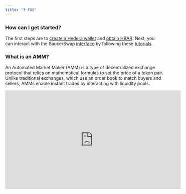 ```yaml
---
title: "❓ FAQ"
---
```


### How can I get started?

The first steps are to [create a Hedera wallet](/get-started/hedera-guide/create-hedera-wallet) and [obtain HBAR](/get-started/hedera-guide/get-hbar). Next, you can interact with the SaucerSwap [interface](https://www.saucerswap.finance/) by following these [tutorials](/get-started/saucerswap-tutorials).

### What is an AMM?

An Automated Market Maker (AMM) is a type of decentralized exchange protocol that relies on mathematical formulas to set the price of a token pair. Unlike traditional exchanges, which use an order book to match buyers and sellers, AMMs enable instant trades by interacting with liquidity pools.

<iframe width="560" height="315" src="https://www.youtube.com/embed/1PbZMudPP5E" title="YouTube video player" frameBorder="0" allow="accelerometer; autoPlay; clipboard-write; encrypted-media; gyroscope; picture-in-picture" allowFullScreen />

### What is yield farming?

In SaucerSwap V1, yield farming involves staking liquidity tokens in the Masterchef smart contract. Rewards are distributed pro-rata in the form of SAUCE and HBAR tokens, based on the amount of liquidity you've provided. For more information, see [Yield Farm](/protocol/saucerswap-v1#yield-farm).

### What is LARI?

In SaucerSwap V2, the Liquidity-Aligned Reward Initiative, or LARI, is a system that streamlines token incentives for efficient liquidity provision. Rewards are automatically distributed every two weeks and can be configured in various tokens and amounts, offering flexibility for different campaigns. No need to stake liquidity; rewards are earned directly. For more information, see [LARI](/protocol/saucerswap-v2#liquidity-aligned-reward-initiative-lari).

### How does SaucerSwap V2 differ from SaucerSwap V1?

SaucerSwap V2 introduces concentrated liquidity, allowing liquidity providers to allocate their capital within specific price ranges, thereby optimizing capital efficiency. Additionally, V2 offers multiple fee tiers, giving liquidity providers more flexibility to manage risk and return, a feature not present in V1. Finally, V2 replaces yield farming with the far more efficient LARI.

### What is concentrated liquidity?

Concentrated liquidity, a feature of SaucerSwap V2, allows liquidity providers (LPs) to specify custom price ranges where their capital will be used to faciliate trades.

#### How It Works

1. **Custom Price Ranges**: LPs can set specific price ranges within which their liquidity is active. For example, if you're an LP for an USDC/HBAR pair, you could specify that your liquidity is only active when the price is within 0.09 and 0.11.
2. **Capital Efficiency**: Because liquidity is focused within certain price ranges, less capital is needed to achieve the same or better trading outcomes, such as reduced slippage. This leads to higher capital efficiency.
3. **Variable Fees**: V2 has a tiered fee structures, allowing LPs to earn different fees based on the risk associated with their chosen price ranges.
4. **Composite Curve**: All individual liquidity positions across different price ranges are aggregated to form a composite bonding curve, against which users trade.

#### Benefits

- **Higher Yields**: LPs can potentially earn more fees per unit of capital invested, especially if they accurately predict the asset's trading range.
- **Flexibility**: LPs have the freedom to adjust their price ranges based on market conditions, thereby optimizing their yield.

Concentrated liquidity thus offers LPs the potential for higher real yields through increased capital efficiency, while also providing users with better trading conditions like lower slippage.

<Frame caption="SaucerSwap V2 is based on Uniswap V3 smart contracts">
  <iframe width="560" height="315" src="https://www.youtube.com/embed/ClWR1570UQw" title="YouTube video player" frameBorder="0" allow="accelerometer; autoPlay; clipboard-write; encrypted-media; gyroscope; picture-in-picture" allowFullScreen />
</Frame>

### What sets SaucerSwap apart from Uniswap?

SaucerSwap is unique in its integration with the Hedera Token Service (HTS), providing rapid throughput and a low-cost, U.S. dollar-denominated fee structure. Hedera's architecture ensures fair transaction ordering on SaucerSwap, which nullifies the possibility of MEV attacks seen in Ethereum-based protocols like Uniswap. Other unique features include LARI, a yield-bearing HBAR wrapper, and single-sided staking. For a detailed overview, see [Unique Advantages](/#unique-advantages).

### What is Impermanent Loss?

Impermanent loss (IL) occurs when providing liquidity in an AMM-based decentralized exchange and the price ratio of the trading pair diverges from the initial ratio. This results in a temporary loss of value for the liquidity provider, which may become permanent if the price ratio doesn't revert to its original state.

<iframe width="560" height="315" src="https://www.youtube.com/embed/_m6Mowq3Ptk" title="YouTube video player" frameBorder="0" allow="accelerometer; autoPlay; clipboard-write; encrypted-media; gyroscope; picture-in-picture" allowFullScreen />

### What is Slippage?

Slippage refers to the difference between the expected price of a trade and the price at which the trade is executed. It occurs in both centralized and decentralized exchanges, often due to market volatility, large trade sizes, or low liquidity.

### How are liquidity providers compensated?

Liquidity providers are compensated primarily through trading fees generated from swaps that occur in the liquidity pool they contribute to. In addition, SaucerSwap V1 and V2 offer additional incentives through the Yield Farm and LARI, where LPs earn tokens as rewards for providing liquidity.

### What is the breakdown of fees?

In both SaucerSwap V1 and V2, traders are charged a swap fee. For V1, it is a fixed 0.30%, while V2 offers variable rates of 0.05%, 0.15%, 0.30%, or 1.00%. Out of the collected fee, 5/6 goes to liquidity providers, and the remaining 1/6 is allocated to the protocol. This protocol share is used for SAUCE token buybacks, which are then distributed between the Infinity Pool and the DAO.

### Why did my yield farm rewards decrease?

Your estimated earnings are calculated based on the current APR. The amount you actually harvest will be accurate; the discrepancy is merely a front-end issue arising from the cost associated with reading contract balances.

### Is SaucerSwap audited?

Yes, SaucerSwap has undergone numerous audits from Hacken and Omniscia. See [Audits](/developerx/audits).

### Who developed the SaucerSwap protocol?

[SaucerSwap Labs](/contributors/saucerswap-labs) is responsible for developing the SaucerSwap open-source protocol, along with maintaining a web interface.

### Did SaucerSwap receive a grant?

Yes, SaucerSwap received a 20 million HBAR grant from the [HBAR Foundation](https://www.hbarfoundation.org/).

### How does the token listing process work?

The SaucerSwap interface is permissionless but secure, with safeguards like a tiered listing system to protect users and ensure market clarity. In this system, tokens are categorized into one of three classes: default, extended, or untracked. For details, see [Token Listing](/contact/partnership-inquiries#token-listing).

### Where do single-sided staking rewards come from?

Single-sided staking rewards on SaucerSwap come from three key sources: a sixth of swap fees from both V1 and V2 liquidity pools, 30% of the Masterchef contract's devcut allocation, and proof-of-stake rewards from the WHBAR contract. For more information, see [Single-Sided Staking](/protocol/single-sided-staking).

### How can I stake my SAUCE tokens?

To stake your SAUCE tokens, navigate to the Infinity Pool on the SaucerSwap [interface](https://www.saucerswap.finance/stake). Upon staking, you will receive xSAUCE, which serves as the liquid staking token in the SaucerSwap ecosystem. Your staking rewards manifest as an increase in the relative value of xSAUCE to SAUCE. To realize these rewards, simply unstake your tokens from the Infinity Pool. For a guided tutorial, see [Single-Sided Staking](/get-started/saucerswap-tutorials/single-sided-staking#how-to-stake-sauce-instructional-video).

### Does Hedera have a blockchain explorer like Etherscan?

Hedera offers explorers like [HashScan](https://hashscan.io/mainnet/dashboard) and [Explore](https://explore.lworks.io/) that serve similar functions to Etherscan on the Ethereum network.

### Why is my transaction failing?

Your transaction could be failing due to a couple of typical issues: `insufficient_payer_balance` or `contract_execution_reverted`. The former issue can be addressed by making sure you have sufficient [HBAR](/get-started/hedera-guide/get-hbar) to cover the network fees. The latter can often be resolved by adjusting your slippage tolerance in the settings modal of the interface.

If you encounter a different error message or cannot resolve the issue, consider opening a support ticket on the [public Discord server](https://saucerswap.finance/discord) for further assistance.

### Why can I not see my tokens in MetaMask?

If you are unable to see your tokens in MetaMask, it is likely because you need to import the token using its EVM address. You can find this address either within the SaucerSwap interface or on HashScan. Once imported, your tokens should be visible in your MetaMask wallet.

<Frame caption="Screenshot taken from https://hashscan.io/mainnet/token/0.0.731861">
  ![](/images/get-started/Fungible-token-sauce.png)
</Frame>

### Why am I unable to create a V2 pool?

In SaucerSwap V2, pool creation is initially permissioned to minimize liquidity fragmentation and to curate a focused experience. The governance of adding new pools is overseen by the [SaucerSwap DAO](/governance/overview).

### What is a token association?

In the context of Hedera, token association refers to the process of linking a specific HTS token to an existing account. This is a necessary step before the account can send, receive, or hold that particular token.

### How do I claim my liquidity provider fees in V1?

To claim your fees in V1, simply remove your liquidity from the pool. The accrued fees are reflected in the value of your LP tokens, so you will automatically receive your share of the fees when you redeem these tokens.

### How was the SAUCE token initially distributed?

14% of the max supply (140 million SAUCE) was distributed to community members holding Planck Epoch Collectible (PEC) NFTs based on the type and number of NFTs in their account. No private sales or ICOs were conducted.

### Can I place a limit order?

In V2, LPs have the ability to trade one asset for another by depositing liquidity into a price range entirely above or below the current spot price, emulating a fee-earning limit order that executes along a smooth curve. A more conventional implementation of limit orders is on the [roadmap](/roadmap).

### Where can I obtain HBAR?

You can obtain HBAR by swapping for it on the SaucerSwap protocol, purchasing it from centralized exchanges, using fiat-to-crypto gateways, or through the SaucerSwap Discord faucet. For more details, see [Obtain HBAR](/get-started/hedera-guide/get-hbar).

### Where can I obtain SAUCE?

SAUCE may be available to users wishing to participate in governance, liquidity provision, or staking. Known exchanges that have listed SAUCE can be found on [CoinMarketCap](https://coinmarketcap.com/currencies/saucerswap/#Markets).

### What is a token allowance?

As of Hedera mainnet version [0.39.0](https://docs.hedera.com/hedera/networks/release-notes/services), SaucerSwap requires your approval to execute a transaction on your behalf. For more details, see [Hedera Network Security Update & SaucerSwap](https://medium.com/@SaucerSwap/hedera-network-security-update-saucerswap-8d2609b43e20) and [SaucerSwap Labs | DEX Tutorials | Allowances](https://www.youtube.com/watch?v=ahxkvKHni04).

### What is the difference between USDC and USDC[hts]?

[USDC](https://www.circle.com/en/usdc-multichain/hedera) is a fiat-backed stablecoin, pegged to the U.S. dollar, and issued natively on the Hedera network as an HTS token. On the other hand, USDC[hts] originates on the Ethereum blockchain, where it is also issued by [Circle](https://www.circle.com/en/), and is then bridged to the Hedera network via [Hashport](/get-started/hedera-guide/bridge-to-hedera). The [hts] subscript signifies that this asset has been bridged.

### Does SaucerSwap support tokens with custom fees?

SaucerSwap V2 does not support tokens with custom fees. SaucerSwap V1 supports tokens with fractional fees but not those with fixed fees. In fractional fee tokens, the fee is deducted from the transaction amount, such as during a swap. However, for fixed fee tokens, this fee is applied separately. A workaround for fixed fees in SaucerSwap V1 is to set a fractional fee at 0% and use a fallback. For detailed guidance on implementing custom fees in the Hedera Token Service (HTS), refer to the [Hedera Docs](https://docs.hedera.com/hedera/sdks-and-apis/hedera-api/token-service/customfees).